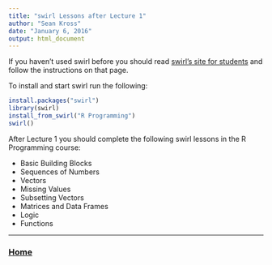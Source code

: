 ```yaml
---
title: "swirl Lessons after Lecture 1"
author: "Sean Kross"
date: "January 6, 2016"
output: html_document
---
```


If you haven't used swirl before you should
read [swirl's site for students](http://swirlstats.com/students.html) and follow
the instructions on that page.

To install and start swirl run the following:

```r
install.packages("swirl")
library(swirl)
install_from_swirl("R Programming")
swirl()
```

After Lecture 1 you should complete the following swirl lessons in the R
Programming course:

- Basic Building Blocks
- Sequences of Numbers
- Vectors
- Missing Values
- Subsetting Vectors
- Matrices and Data Frames
- Logic
- Functions

---

### [Home](index.html)
